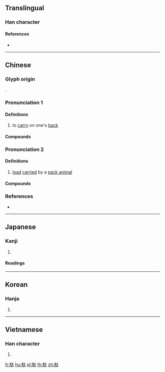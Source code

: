 {{character info/new}}
{{also|駄|驮|䭾}}
==Translingual==
{{ja-forms|[[駄]]|[[驮]]|馱}}

===Han character===
{{Han char|rn=187|rad=馬|as=03|sn=12|four=74330|canj=SFK|ids=⿰馬大}}

====References====
* {{Han ref|kx=1434.070|dkj=44589|dj=1958.120|hdz=74541.050|uh=99B1|ud=39345|bh=B9A4|bd=47524}}

----

==Chinese==
{{zh-forms|s=驮}}

===Glyph origin===
{{Han etym}}
{{Han compound|馬|大|ls=psc|c1=s|c2=p}}.

===Pronunciation 1===
{{zh-pron
|m=tuó
|c=to4
|mn=tô/qz:tô͘/xm:tôa
|mn_note=tô/tô͘ - literary; tôa - vernacular
|mc=
|oc=n,1
|ma=
|cat=v
}}

====Definitions====
{{zh-hanzi}}

# to [[carry]] on one's [[back]]

====Compounds====
{{zh-der|馱運|佛馱|馱轎|馱馬|馱水棍|馱子|韋馱|騾馱轎}}

===Pronunciation 2===
{{zh-pron
|m=duò
|c=do6
|mc=
|oc=n,2
|ma=
|cat=n
}}

====Definitions====
{{zh-hanzi}}

# [[load]] [[carried]] by a [[pack animal]]

====Compounds====
{{zh-der|馱架|馱子|騾馱子}}

===References===
* {{R:yue:Hanzi}}

----

==Japanese==

===Kanji===
{{ja-kanji|grade=|rs=馬02}}

# {{defn|lang=ja|sort=馬02}}

====Readings====
{{ja-readings|goon=[[だ]] (da)|kanon=[[た]] (ta)|kun=[[のせる]] (noseru)}}

----

==Korean==

===Hanja===
{{ko-hanja|hangeul=타|eumhun=|rv=ta|mr=t'a|y=tha}}

# {{defn|lang=ko|sort=馬02}}

----

==Vietnamese==

===Han character===
{{vi-hantu|[[đà]], [[thồ]]|rs=馬02}}

# {{defn|lang=vi|sort=馬02}}

[[fr:馱]]
[[hu:馱]]
[[pl:馱]]
[[th:馱]]
[[zh:馱]]